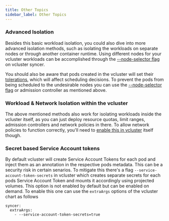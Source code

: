 ```yaml
---
title: Other Topics
sidebar_label: Other Topics
---
```


### Advanced Isolation

Besides this basic workload isolation, you could also dive into more advanced isolation methods, such as isolating the workloads on separate nodes or through another container runtime. Using different nodes for your vcluster workloads can be accomplished through the [--node-selector flag](../architecture/nodes.mdx) on vcluster syncer.

You should also be aware that pods created in the vcluster will set their [tolerations](https://kubernetes.io/docs/concepts/scheduling-eviction/taint-and-toleration/), which will affect scheduling decisions. To prevent the pods from being scheduled to the undesirable nodes you can use the [--node-selector flag](../architecture/nodes.mdx) or admission controller as mentioned above.

### Workload & Network Isolation within the vcluster

The above mentioned methods also work for isolating workloads inside the vcluster itself, as you can just deploy resource quotas, limit ranges, admission controllers and network policies in there. To allow network policies to function correctly, you'll need to [enable this in vcluster](../networking) itself though.

### Secret based Service Account tokens

By default vcluster will create Service Account Tokens for each pod and inject them as an annotation in the respective pods
metadata. This can be a security risk in certain senarios. To mitigate this there's a flag `--service-account-token-secrets` in vcluster
which creates separate secrets for each pods Service Account Token and mounts it accordingly using projected volumes. This option
is not enabled by default but can be enabled on demand. To enable this one can use the `extraArgs` options of the vcluster chart as follows

```
syncer:
  extraArgs:
    - --service-account-token-secrets=true
```